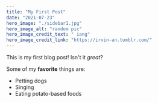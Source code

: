 ```yaml
---
title: "My First Post"
date: "2021-07-23"
hero_image: "./sidebar1.jpg"
hero_image_alt: "random pic"
hero_image_credit_text: " iang"
hero_image_credit_link: "https://irvin-an.tumblr.com/"
---
```


This is my first blog post! Isn't it _great_?

Some of my **favorite** things are:

- Petting dogs
- Singing
- Eating potato-based foods
